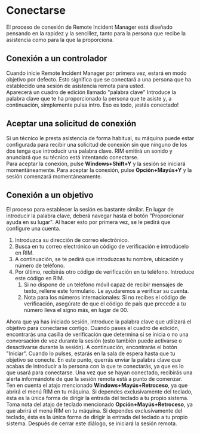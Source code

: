 
# Conectarse
El proceso de conexión de Remote Incident Manager está diseñado pensando en la rapidez y la sencillez, tanto para la persona que recibe la asistencia como para la que la proporciona.
## Conexión a un controlador
Cuando inicie Remote Incident Manager por primera vez, estará en modo objetivo por defecto. Esto significa que se conectará a una persona que ha establecido una sesión de asistencia remota para usted.  
Aparecerá un cuadro de edición llamado "palabra clave" Introduce la palabra clave que te ha proporcionado la persona que te asiste y, a continuación, simplemente pulsa intro. Eso es todo, ¡estás conectado!
## Aceptar una solicitud de conexión
Si un técnico le presta asistencia de forma habitual, su máquina puede estar configurada para recibir una solicitud de conexión sin que ninguno de los dos tenga que introducir una palabra clave. RIM emitirá un sonido y anunciará que su técnico está intentando conectarse.  
<Windows>Para aceptar la conexión, pulse **Windows+Shift+Y** y la sesión se iniciará momentáneamente.</Windows>
<MacOS>Para aceptar la conexión, pulse **Opción+Mayús+Y** y la sesión comenzará momentáneamente.</MacOS>
## Conexión a un objetivo
El proceso para establecer la sesión es bastante similar. En lugar de introducir la palabra clave, deberá navegar hasta el botón "Proporcionar ayuda en su lugar". Al hacer esto por primera vez, se le pedirá que configure una cuenta.
1. Introduzca su dirección de correo electrónico.
1. Busca en tu correo electrónico un código de verificación e introdúcelo en RIM.
1. A continuación, se te pedirá que introduzcas tu nombre, ubicación y número de teléfono.
1. Por último, recibirás otro código de verificación en tu teléfono. Introduce este código en RIM.
    1. Si no dispone de un teléfono móvil capaz de recibir mensajes de texto, rellene este formulario. Le ayudaremos a verificar su cuenta.
    1. Nota para los números internacionales: Si no recibes el código de verificación, asegúrate de que el código de país que precede a tu número lleva el signo más, en lugar de 00.

Ahora que ya has iniciado sesión, introduce la palabra clave que utilizará el objetivo para conectarse contigo. Cuando pases el cuadro de edición, encontrarás una casilla de verificación que determina si se inicia o no una conversación de voz durante la sesión (esto también puede activarse o desactivarse durante la sesión). A continuación, encontrarás el botón "Iniciar". Cuando lo pulses, estarás en la sala de espera hasta que tu objetivo se conecte. En este punto, querrás enviar la palabra clave que acabas de introducir a la persona con la que te conectarás, ya que es lo que usará para conectarse. Una vez que se hayan conectado, recibirás una alerta informándote de que la sesión remota está a punto de comenzar.  
<Windows>Ten en cuenta el atajo mencionado **Windows+Mayús+Retroceso**, ya que abrirá el menú RIM en tu máquina. Si dependes exclusivamente del teclado, ésta es la única forma de dirigir la entrada del teclado a tu propio sistema.</Windows>
<MacOS>Toma nota del atajo de teclado mencionado **Opción+Mayús+Retroceso**, ya que abrirá el menú RIM en tu máquina. Si dependes exclusivamente del teclado, ésta es la única forma de dirigir la entrada del teclado a tu propio sistema.</MacOS>
Después de cerrar este diálogo, se iniciará la sesión remota.